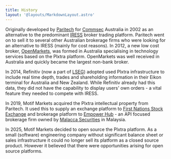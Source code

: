 ```yaml
---
title: History
layout: '@layouts/MarkdownLayout.astro'
---
```

Originally developed by [Paritech](https://www.paritech.com) for [Commsec](https://www.commsec.com.au/) Australia in 2002 as an alternative to the predominant [IRESS](https://www.iress.com.au) broker trading platform. Paritech went on to sell it to several other Australian brokerage firms who were looking for an alternative to IRESS (mainly for cost reasons).  In 2012, a new low cost broker, [OpenMarkets](https://openmarkets.com.au/), was formed in Australia specialising in technology services based on the Plxtra platform. OpenMarkets was well received in Australia and quickly became the largest non-bank broker.

In 2014, Refinitiv (now a part of [LSEG](https://www.lseg.com/en/data-analytics)) adopted used Plxtra infrastructure to include real time depth, trades and shareholding information in their Eikon terminal for Australia and New Zealand. While Refinitiv already had this data, they did not have the capability to display users' own orders - a vital feature they needed to compete with IRESS.

In 2019, Motif Markets acquired the Plxtra intellectual property from Paritech.  It used this to supply an exchange platform to [First Nations Stock Exchange](https://fn-sx.com/) and brokerage platform to [Empower Hub](https://www.em2.asia/) - an API focused brokerage firm owned by [Malacca Securities](https://www.mplusonline.com.my/) in Malaysia.

In 2025, Motif Markets decided to open source the Plxtra platform. As a small (software) engineering company without significant balance sheet or sales infrastructure it could no longer sell its platform as a closed source product. However it believed that there were opportunities arising for open source platforms. 
